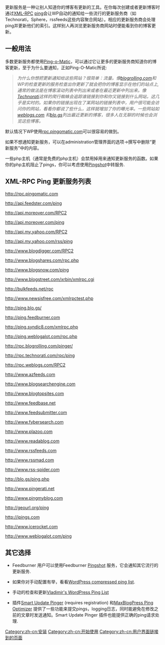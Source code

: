 {{Languages|
{{en|Update Services}}
{{ja|更新通知サービス}}
{{zh-cn|更新服务}}
{{zh-tw|更新服務}}
}}

更新服务是一种让别人知道你的博客有更新的工具。在你每次创建或者更新博客时通过[http://www.xmlrpc.com/ XML-RPC] [[Glossary#PingBack|ping]]会让WP自动的通知给一些流行的更新服务商（如Technorati，Sphere，rssfeeds这些内容聚合网站）。相应的更新服务商会处理ping并更新他们的索引。这样别人再浏览更新服务商网站时便能看到你的博客更新。

== 一般用法 ==

多数更新服务都使用[http://pingomatic.com/ Ping-o-Matic]，可以通过它让更多的更新服务商知道你的博客更新，至于为什么要通知，正如Ping-O-Matic所说:

<blockquote><i>
为什么你想把更新通知给这些网站？很简单：流量。像[http://blogrolling.com blogrolling.com]和WP的检查更新的服务检查出你更新了就会把你的博客显示在他们的站点上,通常的做法是在博客滚动列表中列出来或者在最近更新中列出来。像[http://technorati.com Technorati]这样的爬行蜘蛛会追踪谁链接到你和你又链接到什么网站，这几乎是实时的。如果你的链接出现在了某网站的链接列表中，用户很可能会访问你的网站，看看你都说了些什么，这样就增加了你的曝光率。一些网站如[http://weblogs.com weblogs.com] 和[http://blo.gs blo.gs]列出最近更新的博客，很多人在无聊的时候也会浏览这些博客。
</i></blockquote>

默认情况下WP使用[http://rpc.pingomatic.com/ rpc.pingomatic.com]可以很容易的做到。

如果不想通知更新服务，可以在administration管理界面的选项->撰写中删除“更新服务”中的内容。

一些php主机（通常是免费的php主机）会禁用掉用来通知更新服务的函数。如果你的php主机阻止了pings，你可以考虑使用[http://blogs.feedburner.com/feedburner/archives/001433.html Pingshot]中转服务.

== XML-RPC Ping 更新服务列表 ==

http://rpc.pingomatic.com

http://api.feedster.com/ping

http://api.moreover.com/RPC2

http://api.moreover.com/ping

http://api.my.yahoo.com/RPC2

http://api.my.yahoo.com/rss/ping

http://www.blogdigger.com/RPC2

http://www.blogshares.com/rpc.php

http://www.blogsnow.com/ping

http://www.blogstreet.com/xrbin/xmlrpc.cgi

http://bulkfeeds.net/rpc

http://www.newsisfree.com/xmlrpctest.php

http://ping.blo.gs/

http://ping.feedburner.com

http://ping.syndic8.com/xmlrpc.php

http://ping.weblogalot.com/rpc.php

http://rpc.blogrolling.com/pinger/

http://rpc.technorati.com/rpc/ping

http://rpc.weblogs.com/RPC2

http://www.azfeeds.com

http://www.blogsearchengine.com

http://www.blogtopsites.com

http://www.feedbase.net

http://www.feedsubmitter.com

http://www.fybersearch.com

http://www.plazoo.com

http://www.readablog.com

http://www.rssfeeds.com

http://www.rssmad.com

http://www.rss-spider.com

http://blo.gs/ping.php

http://www.pingerati.net

http://www.pingmyblog.com

http://geourl.org/ping

http://ipings.com

http://www.icerocket.com

http://www.weblogalot.com/ping

== 其它选择 ==
* Feedburner 用户可以使用Feedburner [http://blogs.feedburner.com/feedburner/archives/001433.html Pingshot] 服务，它会通知其它流行的更新服务.

* 如果你对手动配置有举，看看[http://www.instant-info-online.com/wordpress-compressed-all-inclusive-ping-list.html WordPress compressed ping list].

* 手动的检查和更新[http://www.prelovac.com/vladimir/wordpress-ping-list Vladimir's WordPress Ping List]

* 插件[http://ultimateplugins.com/smart-update-pinger/ Smart Update Pinger] (requires registration) 和[http://wordpress.org/extend/plugins/maxblogpress-ping-optimizer/ MaxBlogPress Ping Optimizer] 提供了一些功能来提交pings，logging日志，同时能避免在修改之前的文章时发送通知。Smart Update Pinger 插件也能提供正确的ping请求处理.

[[Category:zh-cn:安装]]
[[Category:zh-cn:开始使用]]
[[Category:zh-cn:用户界面链接到的页面]]

{{zh-cn:Copyedit}}